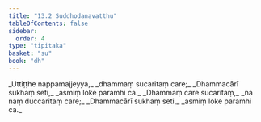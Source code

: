 ```yaml
---
title: "13.2 Suddhodanavatthu"
tableOfContents: false
sidebar:
  order: 4
type: "tipitaka"
basket: "su"
book: "dh"
---
```



<DynamicBreadcrumb />

<Division number="168" book="dh">

<Paragraph number="181" type="verses" book="dh">
_Uttiṭṭhe nappamajjeyya,_  
_dhammaṃ sucaritaṃ care;_  
_Dhammacārī sukhaṃ seti,_  
_asmiṃ loke paramhi ca._  

</Paragraph>

</Division>
<Division number="169" book="dh">

<Paragraph number="182" type="verses" book="dh">
_Dhammaṃ care sucaritaṃ,_  
_na naṃ duccaritaṃ care;_  
_Dhammacārī sukhaṃ seti,_  
_asmiṃ loke paramhi ca._
</Paragraph>
</Division>